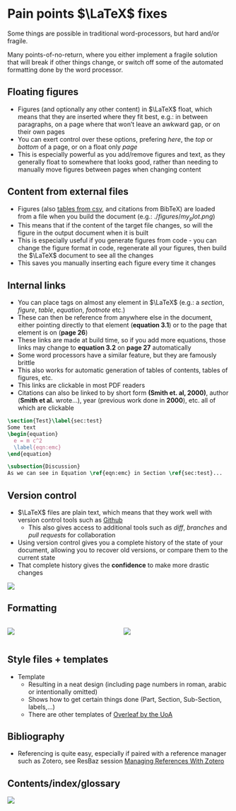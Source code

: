 # Pain points $\LaTeX$ fixes
Some things are possible in traditional word-processors, but hard and/or fragile.

Many points-of-no-return, where you either implement a fragile solution that will break if other things change, or switch off some of the automated formatting done by the word processor.

## Floating figures
- Figures (and optionally any other content) in $\LaTeX$ float, which means that they are inserted where they fit best, e.g.: in between paragraphs, on a page where that won't leave an awkward gap, or on their own pages
- You can exert control over these options, prefering _here_, the _top_ or _bottom_ of a page, or on a float only _page_
- This is especially powerful as you add/remove figures and text, as they generally float to somewhere that looks good, rather than needing to manually move figures between pages when changing content

## Content from external files
- Figures (also [tables from csv](https://tex.stackexchange.com/questions/146716/importing-csv-file-into-latex-as-a-table), and citations from BibTeX) are loaded from a file when you build the document (e.g.: $./figures/my_plot.png$)
- This means that if the content of the target file changes, so will the figure in the output document when it is built
- This is especially useful if you generate figures from code - you can change the figure format in code, regenerate all your figures, then build the $\LaTeX$ document to see all the changes
- This saves you manually inserting each figure every time it changes

<!-- polish -->
<!-- If you ingest some code, tables, data, a lot of figures [ResBaz Workshop Python for image manipulation and repeatable research pipelines](), you will learn to love $\LaTeX$  -->

## Internal links
- You can place tags on almost any element in $\LaTeX$ (e.g.: a _section_, _figure_, _table_, _equation_, _footnote_ etc.)
- These can then be reference from anywhere else in the document, either pointing directly to that element (**equation 3.1**) or to the page that element is on (**page 26**)
- These links are made at build time, so if you add more equations, those links may change to **equation 3.2** on **page 27** automatically
- Some word processors have a similar feature, but they are famously brittle
- This also works for automatic generation of tables of contents, tables of figures, etc.
- This links are clickable in most PDF readers
- Citations can also be linked to by short form **(Smith et. al, 2000)**, author (**Smith et al.** wrote...), year (previous work done in **2000**), etc. all of which are clickable

```latex
\section{Test}\label{sec:test}
Some text
\begin{equation}
  e = m c^2
  \label{eqn:emc}
\end{equation}

\subsection{Discussion}
As we can see in Equation \ref{eqn:emc} in Section \ref{sec:test}...
```

## Version control
- $\LaTeX$ files are plain text, which means that they work well with version control tools such as [Github](https://www.github.com)
  - This also gives access to additional tools such as _diff_, _branches_ and _pull requests_ for collaboration
- Using version control gives you a complete history of the state of your document, allowing you to recover old versions, or compare them to the current state
- That complete history gives the **confidence** to make more drastic changes

![](images/git_diff.png){fig-align="center"}


## Formatting
::::{.columns}
:::{.column width="50%"}
![](images/landscape.png)
:::
:::{.column width="50%"}
![](images/cv.png)
:::
::::


## Style files + templates
- Template 
  - Resulting in a neat design (including page numbers in roman, arabic or intentionally omitted)
  - Shows how to get certain things done (Part, Section, Sub-Section, labels,...)
  - There are other templates of [Overleaf by the UoA](https://www.overleaf.com/edu/aucklanduni#templates)

## Bibliography
- Referencing is quite easy, especially if paired with a reference manager such as Zotero, see ResBaz session [Managing References With Zotero](https://resbaz.auckland.ac.nz/schedule/#session-54)

## Contents/index/glossary
![](images/contents.png)